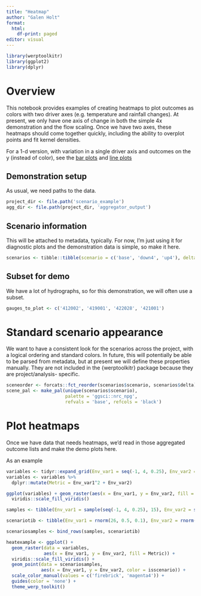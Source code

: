 ```yaml
---
title: "Heatmap"
author: "Galen Holt"
format:
  html:
    df-print: paged
editor: visual
---
```


```r
library(werptoolkitr)
library(ggplot2)
library(dplyr)
```

# Overview

This notebook provides examples of creating heatmaps to plot outcomes as colors with two driver axes (e.g. temperature and rainfall changes). At present, we only have one axis of change in both the simple 4x demonstration and the flow scaling. Once we have two axes, these heatmaps should come together quickly, including the ability to overplot points and fit kernel densities.

For a 1-d version, with variation in a single driver axis and outcomes on the y (instead of color), see the [bar plots](bar_plots.qmd) and [line plots](line_plots.qmd)

## Demonstration setup

As usual, we need paths to the data.

```r
project_dir <- file.path('scenario_example')
agg_dir <- file.path(project_dir, 'aggregator_output')
```

## Scenario information

This will be attached to metadata, typically. For now, I'm just using it for diagnostic plots and the demonstration data is simple, so make it here.

```r
scenarios <- tibble::tibble(scenario = c('base', 'down4', 'up4'), delta = c(1, 0.25, 4))
```

## Subset for demo

We have a lot of hydrographs, so for this demonstration, we will often use a subset.

```r
gauges_to_plot <- c('412002', '419001', '422028', '421001')
```

# Standard scenario appearance

We want to have a consistent look for the scenarios across the project, with a logical ordering and standard colors. In future, this will potentially be able to be parsed from metadata, but at present we will define these properties manually. They are not included in the {werptoolkitr} package because they are project/analysis- specific.

```r
sceneorder <- forcats::fct_reorder(scenarios$scenario, scenarios$delta)
scene_pal <- make_pal(unique(scenarios$scenario), 
                      palette = 'ggsci::nrc_npg', 
                      refvals = 'base', refcols = 'black')
```

# Plot heatmaps

Once we have data that needs heatmaps, we'd read in those aggregated outcome lists and make the demo plots here.

As an example

```r
variables <- tidyr::expand_grid(Env_var1 = seq(-1, 4, 0.25), Env_var2 = seq(-30, 10, 2))
variables <- variables %>% 
  dplyr::mutate(Metric = Env_var1^2 + Env_var2)
```

```r
ggplot(variables) + geom_raster(aes(x = Env_var1, y = Env_var2, fill = Metric)) +
  viridis::scale_fill_viridis()
```

```r
samples <- tibble(Env_var1 = sample(seq(-1, 4, 0.25), 15), Env_var2 = sample(seq(-30, 10, 2), 15), scenario = as.character(1:15), isscenario = FALSE)

scenariotib <- tibble(Env_var1 = rnorm(26, 0.5, 0.1), Env_var2 = rnorm(26, 0, 1), scenario = letters, isscenario = TRUE)

scenariosamples <- bind_rows(samples, scenariotib)
```

```r
heatexample <- ggplot() + 
  geom_raster(data = variables,
              aes(x = Env_var1, y = Env_var2, fill = Metric)) +
  viridis::scale_fill_viridis() +
  geom_point(data = scenariosamples, 
             aes(x = Env_var1, y = Env_var2, color = isscenario)) +
  scale_color_manual(values = c('firebrick', 'magenta4')) +
  guides(color = 'none') + 
  theme_werp_toolkit()
```
